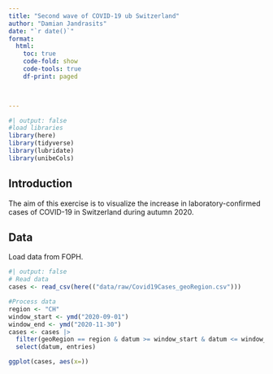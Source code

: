 ```yaml
---
title: "Second wave of COVID-19 ub Switzerland"
author: "Damian Jandrasits" 
date: "`r date()`"
format: 
  html: 
    toc: true
    code-fold: show
    code-tools: true
    df-print: paged
    


---
```


```r
#| output: false
#load libraries
library(here)
library(tidyverse)
library(lubridate)
library(unibeCols)
```

## Introduction 
The aim of this exercise is to visualize the increase in laboratory-confirmed cases of COVID-19 in Switzerland during autumn 2020. 

## Data

Load data from FOPH. 

```r
#| output: false
# Read data
cases <- read_csv(here(("data/raw/Covid19Cases_geoRegion.csv")))
```

```r
#Process data
region <- "CH"
window_start <- ymd("2020-09-01")
window_end <- ymd("2020-11-30")
cases <- cases |> 
  filter(geoRegion == region & datum >= window_start & datum <= window_end) |>
  select(datum, entries)

ggplot(cases, aes(x=))
```


